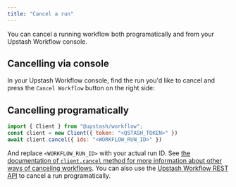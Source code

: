 ```yaml
---
title: "Cancel a run"
---
```

You can cancel a running workflow both programatically and from your Upstash Workflow console.
## Cancelling via console
In your Upstash Workflow console, find the run you'd like to cancel and press the `Cancel Workflow` button on the right side:
## Cancelling programatically
```javascript
import { Client } from "@upstash/workflow";
const client = new Client({ token: "<QSTASH_TOKEN>" })
await client.cancel({ ids: "<WORKFLOW_RUN_ID>" })
```
And replace `<WORKFLOW_RUN_ID>` with your actual run ID. See [the documentation of `client.cancel` method for more information about other ways of canceling workflows](/workflow/basics/client#cancel-workflow).
You can also use the [Upstash Workflow REST API](/workflow/rest/runs/cancel) to cancel a run programatically.